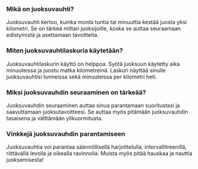 ### Mikä on juoksuvauhti?
Juoksuvauhti kertoo, kuinka monta tuntia tai minuuttia kestää juosta yksi kilometri. Se on tärkeä mittari juoksijoille, koska se auttaa seuraamaan edistymistä ja asettamaan tavoitteita.

### Miten juoksuvauhtilaskuria käytetään?
Juoksuvauhtilaskurin käyttö on helppoa. Syötä juoksuun käytetty aika minuuteissa ja juostu matka kilometreinä. Laskuri näyttää sinulle juoksuvauhtisi tunneissa sekä minuuteissa per kilometri heti.

### Miksi juoksuvauhdin seuraaminen on tärkeää?
Juoksuvauhdin seuraaminen auttaa sinua parantamaan suoritustasi ja saavuttamaan juoksutavoitteesi. Se auttaa myös pitämään juoksuvauhdin tasaisena ja välttämään ylikuormitusta.

### Vinkkejä juoksuvauhdin parantamiseen
Juoksuvauhtia voi parantaa säännöllisellä harjoittelulla, intervallitreenillä, riittävällä levolla ja oikealla ravinnolla. Muista myös pitää hauskaa ja nauttia juoksemisesta!
